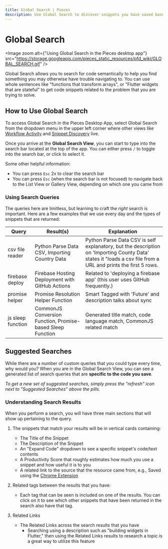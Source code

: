```yaml
---
title: Global Search | Pieces
description: Use Global Search to discover snippets you have saved based on what problems they solve, without even mentioning the language or code syntax.
---
```


<link rel="canonical" href="https://docs.pieces.app/features/global-search" />

# Global Search

<Image zoom alt={"Using Global Search in the Pieces desktop app"} src="https://storage.googleapis.com/pieces_static_resources/pfd_wiki/GLOBAL_SEARCH.gif" />

Global Search allows you to search for code semantically to help you find something you may otherwise have trouble navigating to. You can use whole sentences like "functions that transform arrays", or "Flutter widgets that are stateful" to get code snippets related to the problem that you are trying to solve.

## How to Use Global Search
To access Global Search in the Pieces Desktop App, select Global Search from the dropdown menu in the upper left corner where other views like [Workflow Activity](/features/workflow-activity) and [Snippet Discovery](/product-highlights-and-benefits/in-project-snippet-discovery) live.

Once you arrive at the **Global Search View**, you can start to type into the search bar located at the top of the app. You can either press ``` / ``` to toggle into the search bar, or click to select it.

Some other helpful information:
- You can press ``` Esc ``` 2x to clear the search bar
- You can press ``` Esc ``` (when the search bar is not focused) to navigate back to the List View or Gallery View, depending on which one you came from

### Using Search Queries
The queries here are limitless, but learning to craft the _right_ search is important. Here are a few examples that we use every day and the types of snippets that are returned:

| Query | Result(s)  | Explanation  |
|---|---|---|
| csv file reader | Python Parse Data CSV, Importing Country Data | Python Parse Data CSV is self explanatory, but the description on 'Importing County Data' states it "loads a csv file from a URL and prints the first 5 rows. |
| firebase deploy | Firebase Hosting Deployment with GitHub Actions | Related to 'deploying a firebase app' (this user uses GitHub frequently.) |
| promise helper | Promise Resolution Helper Function | Smart Tagged with 'Future' and description talks about sync |
| js sleep function | CommonJS Conversion Function, Promise-based Sleep Function | Generated title match, code language match, CommonJS related match |

## Suggested Searches
While there are a number of custom queries that you could type every time, why would you? When you are in the Global Search View, you can see a generated list of search queries that are **specific to the code you save**.

_To get a new set of suggested searches, simply press the "refresh" icon next to "Suggested Searches" above the pills._

### Understanding Search Results
When you perform a search, you will have three main sections that will show up pertaining to the query.
1. The snippets that match your results will be in vertical cards containing:
    - The Title of the Snippet
    - The Description of the Snippet
    - An "Expand Code" dropdown to see a specific snippet's code/text contents
    - A Productivity Score that roughly estimates how much you use a snippet and how useful it is to you
    - A related link to the source that the resource came from, e.g., Saved using the [Chrome Extension](/extensions-plugins/chrome)

2. Related tags between the results that you have:
    - Each tag that can be seen is included on one of the results. You can click on it to see which other snippets that have been returned in the search also have that tag.

3. Related Links
    - The Related Links across the search results that you have
        - Searching using a description such as "building widgets in Flutter," then using the Related Links results to research a topic is a great way to utilize this feature

[//]: # (   Learn more about [searching and researching inside Pieces Desktop]&#40;#&#41;)
